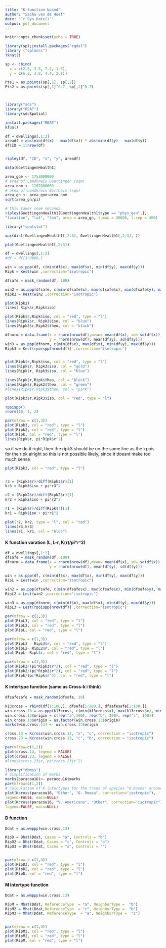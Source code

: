 ---
title: "K-function based"
author: "Sacha van de Hoef"
date: "`r Sys.Date()`"
output: pdf_document
---

```{r setup, include=FALSE}
knitr::opts_chunk$set(echo = TRUE)
```



```{r}
library(sp);install.packages("rgdal")
library ("splancs")
?khat()

sp <- cbind(
  x = c(2.5, 3.5, 7.2, 1.5),
  y = c(6.2, 3.8, 4.4, 2.1))

Pts1 = as.points(sp[,1], sp[,2])
Pts2 = as.points(sp[,1]^0.7, sp[,2]^0.7)




```

```{r}
library("ads")
library("REAT")
library(sdcSpatial)

install.packages("REAT")
kfun()

df = dwellings[,1:2]
areadf = abs(min(df$x) - max(df$x)) * abs(min(df$y) - max(df$y))
df$ID = 1:nrow(df)


ripley(df, "ID", "x", "y", areadf)

data(GoettingenHealth1)

area_goe <- 1753000000
# area of Landkreis Goettingen (sqm)
area_nom <- 1267000000
# area of Landkreis Northeim (sqm)
area_gn <- area_goe+area_nom
sqrt(area_gn/pi)

# this takes some seconds
ripley(GoettingenHealth1[GoettingenHealth1$type == "phys_gen",], 
"location", "lat", "lon", area = area_gn, t.max = 30000, t.sep = 300)

library("spatstat")

max(dist(GoettingenHealth1[,2:3], GoettingenHealth1[,2:3], ))

plot(GoettingenHealth1[,2:3])
```


```{r}

df = dwellings[,1:2]
#df = df[1:3000,]

win = as.ppp(df, c(min(df$x), max(df$x), min(df$y), max(df$y)))
Ripk = Kest(win ,correction="isotropic")

dfsafe = mask_random(df, 100)

win2 = as.ppp(dfsafe, c(min(dfsafe$x), max(dfsafe$x), min(dfsafe$y), max(dfsafe$y)))
Ripk2 = Kest(win2 ,correction="isotropic")

plot(Ripk2)
lines( Ripk$r,Ripk$iso)

```


```{r}

plot(Ripk$r,Ripk$iso, col = "red", type = "l")
lines(Ripk2$r, Ripk2$iso, col = "blue")
lines(Ripk2$r,Ripk2$theo, col = "black")


```

```{r}

dfnorm = data.frame(x = rnorm(nrow(df),mean= mean(df$x), sd= sd(df$x)),
                    y = rnorm(nrow(df), mean(df$y), sd(df$y)))
win3 = as.ppp(dfnorm, c(min(df$x), max(df$x), min(df$y), max(df$y)))
Ripk3 = Kest(rpoispp(nrow(df)) ,correction="isotropic")


plot(Ripk$r,Ripk$iso, col = "red", type = "l")
lines(Ripk$r, Ripk2$iso, col = "gold")
lines(Ripk$r, Ripk3$iso, col = "blue")

lines(Ripk$r,Ripk$theo, col = "black")
lines(Ripk$r,Ripk2$theo, col = "green")
#lines(Ripk$r,Ripk3$theo, col = "pink")

plot(Ripk3$r,Ripk3$iso, col = "red", type = "l")

rpoispp()
rnorm(10, 1, 2)
```


```{r}

par(mfrow = c(1,3))
plot(Ripk3, col = "red", type = "l")
plot(Ripk2, col = "red", type = "l")
plot(Ripk, col = "red", type = "l")
lines(Ripk$r, pi*Ripk$r^2)


```
so if we do it right, then the ripk3 should be on the same line as the kpois for the ripk
alright so this is not possible likely, since it doesnt make too much sense

```{r}


plot(Ripk3, col = "red", type = "l")


r3 = (Ripk3$r)/diff(Ripk3$r)[1]
kr3 = Ripk3$iso + pi*r3^2

r2 = (Ripk2$r)/diff(Ripk2$r)[1]
kr2 = Ripk2$iso + pi*r2^2

r1 = (Ripk$r)/diff(Ripk$r)[1]
kr1 = Ripk$iso + pi*r1^2

plot(r2, kr2, type = "l", col = "red")
lines(r3,kr3)
lines(r1, kr1, col = "blue")


```

#### K function varation (L, L-r, K(r)/pi*r^2)
```{r}

df = dwellings[,1:2]
dfsafe = mask_random(df, 100)
dfnorm = data.frame(x = rnorm(nrow(df),mean= mean(df$x), sd= sd(df$x)),
                    y = rnorm(nrow(df), mean(df$y), sd(df$y)))

win = as.ppp(df, c(min(df$x), max(df$x), min(df$y), max(df$y)))
RipL = Lest(win ,correction="isotropic")

win2 = as.ppp(dfsafe, c(min(dfsafe$x), max(dfsafe$x), min(dfsafe$y), max(dfsafe$y)))
RipL2 = Lest(win2 ,correction="isotropic")

win3 = as.ppp(dfnorm, c(min(df$x), max(df$x), min(df$y), max(df$y)))
RipL3 = Lest(rpoispp(nrow(df)) ,correction="isotropic")

par(mfrow = c(1,3))
plot(RipL3, col = "red", type = "l")
plot(RipL2, col = "red", type = "l")
plot(RipL, col = "red", type = "l")

```
```{r}


par(mfrow = c(1,3))
plot(RipL3 - RipL3$r, col = "red", type = "l")
plot(RipL2- RipL2$r, col = "red", type = "l")
plot(RipL- RipL$r, col = "red", type = "l")

```

```{r}

par(mfrow = c(1,3))
plot(Ripk3/(pi*Ripk3$r^2), col = "red", type = "l")
plot(Ripk2/(pi*Ripk2$r^2), col = "red", type = "l")
plot(Ripk/(pi*Ripk$r^2), col = "red", type = "l")
```




#### K intertype function (same as Cross-k i think)
```{r}
dfsafesafe = mask_random(dfsafe, 10)

k13cross = rbind(df[1:100,], dfsafe[1:100,], dfsafesafe[1:100,])
win.cross.13 = as.ppp(k13cross, c(min(k13cross$x), max(k13cross$x), min(k13cross$y), max(k13cross$y)))
win.cross.13$origin = c(rep("a",100), rep("b", 100), rep("c", 100))
win.cross.13$origin = as.factor(win.cross.13$origin)
marks(win.cross.13) <- win.cross.13$origin

cross.13 = Kcross(win.cross.13, "a", "c", correction = "isotropic")
cross.23 = Kcross(win.cross.13, "c", "b", correction = "isotropic")

par(mfrow=c(1,2))
plot(cross.13, legend = FALSE)
plot(cross.23, legend = FALSE)
#lines(cross.23$r, pi*cross.23$r^2)

```


```{r}
library("dbmss")
# Simplification of marks
marks(paracou16)<- paracou16$marks
par(mfrow=c(1,2))
# Calculation of K intertypes for the trees of species "Q.Rosea" around those of species "Q. Rosea"
plot(Kcross(paracou16, "Other", "Q. Rosea", correction="isotropic"),
legend=FALSE, main=NULL)
plot(Kcross(paracou16, "V. Americana", "Other", correction="isotropic"),
legend=FALSE, main=NULL)
```


#### D function
```{r}
Ddat = as.wmppp(win.cross.13)

RipD = Dhat(Ddat, Cases = "a", Controls = "b")
RipD2 = Dhat(Ddat, Cases = "c", Controls = "b")
RipD3 = Dhat(Ddat, Cases = "a", Controls = "")


par(mfrow = c(1,3))
plot(RipD3, col = "red", type = "l")
plot(RipD2, col = "red", type = "l")
plot(RipD, col = "red", type = "l")
```


#### M intertype function
```{r}
Ddat = as.wmppp(win.cross.13)

RipM = Mhat(Ddat, ReferenceType  = "a", NeighborType =  "b")
RipM2 = Mhat(Ddat,ReferenceType  = "c", NeighborType =  "b")
RipM3 = Mhat(Ddat, ReferenceType  = "a", NeighborType =  "c")


par(mfrow = c(1,3))
plot(RipM3, col = "red", type = "l")
plot(RipM2, col = "red", type = "l")
plot(RipM, col = "red", type = "l")



```

















































